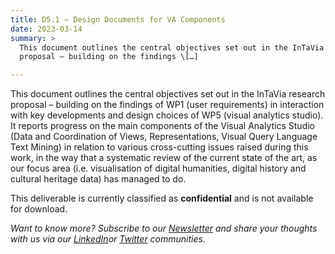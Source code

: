 ```yaml
---
title: D5.1 – Design Documents for VA Components
date: 2023-03-14
summary: >
  This document outlines the central objectives set out in the InTaVia research
  proposal – building on the findings \[…]

---
```

This document outlines the central objectives set out in the InTaVia research proposal – building on the findings of WP1 (user requirements) in interaction with key developments and design choices of WP5 (visual analytics studio). It reports progress on the main components of the Visual Analytics Studio (Data and Coordination of Views, Representations, Visual Query Language Text Mining) in relation to various cross-cutting issues raised during this work, in the way that a systematic review of the current state of the art, as our focus area (i.e. visualisation of digital humanities, digital history and cultural heritage data) has managed to do.

This deliverable is currently classified as **confidential** and is not available for download.

*Want to know more? Subscribe to our [Newsletter](https://intavia.eu/subscribe/) and share your thoughts with us via our [LinkedIn](https://www.linkedin.com/company/project-intavia)or [Twitter](https://twitter.com/projectintavia) communities.*
